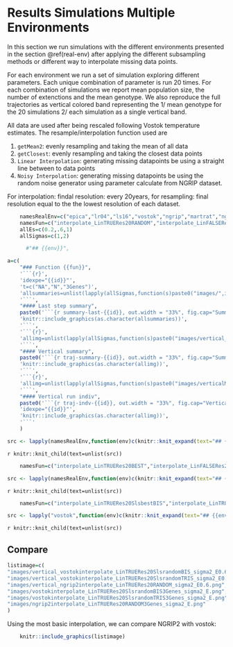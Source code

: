 # Results  Simulations Multiple Environments

In this section we run simulations with the different environments presented in the section \@ref(real-env) after applying the different subsampling methods or different way to interpolate missing data points.

For each environment we run a set of simulation exploring different parameters. Each unique combination of parameter is run 20 times. For each combination of simulations we report mean population size, the number of extenctions and the mean genotype. We also reproduce the full trajectories as vertical colored band representing the 1/ mean genotype for the 20 simulations 2/ each simulation as a single vertical band.

All data are used after being rescaled following Vostok temperature estimates.
The resample/interpolation function used are

1. `getMean2`: evenly resampling and taking the mean of all data
2. `getClosest`: evenly resampling and taking the closest data points
3. `Linear Interpolation`: generating missing datapoints be using a straight line between to data points
4. `Noisy Interpolation`: generating missing datapoints be using the random noise generator using parameter calculate from NGRIP dataset.

For interpolation: findal resolution: every 20years, for resampling: final resolution equal to the the lowest resolution of each dataset.



```r
    namesRealEnv=c("epica","lr04","ls16","vostok","ngrip","martrat","ngrip2")
    namesFun=c("interpolate_LinTRUERes20RANDOM","interpolate_LinFALSERes20RANDOM")
    allEs=c(0.2,.6,1)
    allSigmas=c(1,2)

```

```r
      #"## {{env}}",

a=c(
    "### Function {{fun}}",
    '```{r}',
    'idexpe="{{id}}"',
    't=c("NA","N","3Genes")',
    'allsummaries=unlist(lapply(allSigmas,function(s)paste0("images/",idexpe,t,"_sigma",s,"_E.png")))',
    '```',
    "#### Last step summary",
    paste0('```{r summary-last-{{id}}, out.width = "33%", fig.cap="Summary output for last step, from top to bottom  $\\\\sigma_s =',paste0(allSigmas, collapse = ","),'$, from left to right: number of extinction, mean population size and mean genotype at the end of the simulation. Environment:{{env}}, subsampling function:{{fun}}",fig.show="hold",fig.link=allsummaries}'),
    'knitr::include_graphics(as.character(allsummaries))',
    '```',
    '```{r}',
    'allimg=unlist(lapply(allSigmas,function(s)paste0("images/vertical_",idexpe,"_sigma",s,"_E",allEs,".png")))',
    '```',
    "#### Vertical summary",
    paste0('```{r traj-summary-{{id}}, out.width = "33%", fig.cap="Summarized vertical trajectories (from top to bottom $\\\\sigma_s =',paste0(allSigmas, collapse = ","),'$, from left to right, $E=',paste0(allEs, collapse = ","),'$). Environment:{{env}}, subsampling function:{{fun}}",fig.show="hold",fig.link=allimg}'),
    'knitr::include_graphics(as.character(allimg))',
    '```',
    '```{r}',
    'allimg=unlist(lapply(allSigmas,function(s)paste0("images/verticalM_",idexpe,"_sigma",s,"_E",allEs,".png")))',
    '```',
    "#### Vertical run indiv",
    paste0('```{r traj-indv-{{id}}, out.width = "33%", fig.cap="Vertical trajectories for 20 individual runs (from top to bottom $\\\\sigma_s =',paste0(allSigmas, collapse = ","),'$, from left to right, $E=',paste0(allEs, collapse = ","),'$). Environment:{{env}}, subsampling function:{{fun}}",fig.show="hold",fig.link=allimg}'),
    'idexpe="{{id}}"',
    'knitr::include_graphics(as.character(allimg))',
    '```'
    )

```

```r
src <- lapply(namesRealEnv,function(env)c(knitr::knit_expand(text="## {{env}} RANDOM",env=env),lapply(namesFun,function(fun)knitr::knit_expand(text=a,id=paste0(env,fun),env=env,fun=fun))))

```

`r knitr::knit_child(text=unlist(src))`


```r
    namesFun=c("interpolate_LinTRUERes20BEST","interpolate_LinFALSERes20BEST")
```

```r
src <- lapply(namesRealEnv,function(env)c(knitr::knit_expand(text="## {{env}} BEST",env=env),lapply(namesFun,function(fun)knitr::knit_expand(text=a,id=paste0(env,fun),env=env,fun=fun))))

```

`r knitr::knit_child(text=unlist(src))`

```r

    namesFun=c("interpolate_LinTRUERes20SlsbestBIS","interpolate_LinTRUERes20SlsrandomBIS","interpolate_LinTRUERes20SlsbestTRIS","interpolate_LinTRUERes20SlsrandomTRIS")
```

```r
src <- lapply("vostok",function(env)c(knitr::knit_expand(text="## {{env}}",env=env),lapply(namesFun,function(fun)knitr::knit_expand(text=a,id=paste0(env,fun),env=env,fun=fun))))

```

`r knitr::knit_child(text=unlist(src))`


## Compare 

```r
listimage=c(
"images/vertical_vostokinterpolate_LinTRUERes20SlsrandomBIS_sigma2_E0.6.png",
"images/vertical_vostokinterpolate_LinTRUERes20SlsrandomTRIS_sigma2_E0.6.png",
"images/vertical_ngrip2interpolate_LinTRUERes20RANDOM_sigma2_E0.6.png",
"images/vostokinterpolate_LinTRUERes20SlsrandomBIS3Genes_sigma2_E.png",
"images/vostokinterpolate_LinTRUERes20SlsrandomTRIS3Genes_sigma2_E.png",
"images/ngrip2interpolate_LinTRUERes20RANDOM3Genes_sigma2_E.png"
)
```

Using the most basic interpolation, we can compare NGRIP2 with vostok:
```r
    knitr::include_graphics(listimage)
```
